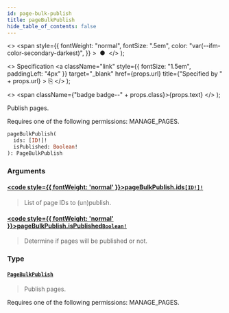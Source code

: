 ```yaml
---
id: page-bulk-publish
title: pageBulkPublish
hide_table_of_contents: false
---
```


  <>
    <span
      style={{
        fontWeight: "normal",
        fontSize: ".5em",
        color: "var(--ifm-color-secondary-darkest)",
      }}
    >
      &nbsp;●&nbsp;
    </span>
  </>
);

  <>
    Specification
    <a
      className="link"
      style={{ fontSize: "1.5em", paddingLeft: "4px" }}
      target="\_blank"
      href={props.url}
      title={"Specified by " + props.url}
    >
      ⎘
    </a>
  </>
);

  <>
    <span className={"badge badge--" + props.class}>{props.text}</span>
  </>
);

Publish pages.

Requires one of the following permissions: MANAGE_PAGES.

```graphql
pageBulkPublish(
  ids: [ID!]!
  isPublished: Boolean!
): PageBulkPublish
```

### Arguments

#### [<code style={{ fontWeight: 'normal' }}>pageBulkPublish.<b>ids</b></code>](#)<Bullet />[`[ID!]!`](../../../storefront/miscellaneous/scalars/id) <Badge class="secondary" text="non-null"/> <Badge class="secondary" text="scalar"/>

> List of page IDs to (un)publish.

#### [<code style={{ fontWeight: 'normal' }}>pageBulkPublish.<b>isPublished</b></code>](#)<Bullet />[`Boolean!`](../../../storefront/miscellaneous/scalars/boolean) <Badge class="secondary" text="non-null"/> <Badge class="secondary" text="scalar"/>

> Determine if pages will be published or not.

### Type

#### [`PageBulkPublish`](../../../storefront/pages/objects/page-bulk-publish) <Badge class="secondary" text="object"/>

> Publish pages.

Requires one of the following permissions: MANAGE_PAGES.

>
